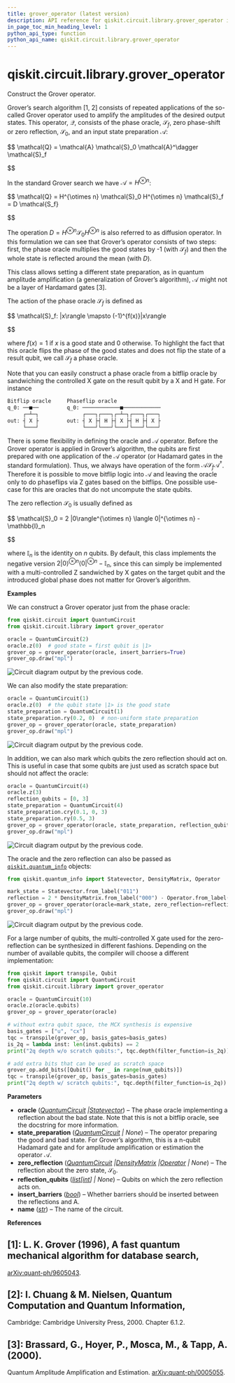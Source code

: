 ```yaml
---
title: grover_operator (latest version)
description: API reference for qiskit.circuit.library.grover_operator in the latest version of qiskit
in_page_toc_min_heading_level: 1
python_api_type: function
python_api_name: qiskit.circuit.library.grover_operator
---
```


<span id="qiskit-circuit-library-grover-operator" />

# qiskit.circuit.library.grover\_operator

<Function id="qiskit.circuit.library.grover_operator" isDedicatedPage={true} github="https://github.com/Qiskit/qiskit/tree/stable/2.1/qiskit/circuit/library/grover_operator.py#L27-L282" signature="qiskit.circuit.library.grover_operator(oracle, state_preparation=None, zero_reflection=None, reflection_qubits=None, insert_barriers=False, name='Q')">
  Construct the Grover operator.

  Grover’s search algorithm \[1, 2] consists of repeated applications of the so-called Grover operator used to amplify the amplitudes of the desired output states. This operator, $\mathcal{Q}$, consists of the phase oracle, $\mathcal{S}_f$, zero phase-shift or zero reflection, $\mathcal{S}_0$, and an input state preparation $\mathcal{A}$:

$$
\mathcal{Q} = \mathcal{A} \mathcal{S}_0 \mathcal{A}^\dagger \mathcal{S}_f


$$

  In the standard Grover search we have $\mathcal{A} = H^{\otimes n}$:

$$
\mathcal{Q} = H^{\otimes n} \mathcal{S}_0 H^{\otimes n} \mathcal{S}_f
= D \mathcal{S_f}


$$

  The operation $D = H^{\otimes n} \mathcal{S}_0 H^{\otimes n}$ is also referred to as diffusion operator. In this formulation we can see that Grover’s operator consists of two steps: first, the phase oracle multiplies the good states by -1 (with $\mathcal{S}_f$) and then the whole state is reflected around the mean (with $D$).

  This class allows setting a different state preparation, as in quantum amplitude amplification (a generalization of Grover’s algorithm), $\mathcal{A}$ might not be a layer of Hardamard gates \[3].

  The action of the phase oracle $\mathcal{S}_f$ is defined as

$$
\mathcal{S}_f: |x\rangle \mapsto (-1)^{f(x)}|x\rangle


$$

  where $f(x) = 1$ if $x$ is a good state and 0 otherwise. To highlight the fact that this oracle flips the phase of the good states and does not flip the state of a result qubit, we call $\mathcal{S}_f$ a phase oracle.

  Note that you can easily construct a phase oracle from a bitflip oracle by sandwiching the controlled X gate on the result qubit by a X and H gate. For instance

  ```python
  Bitflip oracle     Phaseflip oracle
  q_0: ──■──         q_0: ────────────■────────────
       ┌─┴─┐              ┌───┐┌───┐┌─┴─┐┌───┐┌───┐
  out: ┤ X ├         out: ┤ X ├┤ H ├┤ X ├┤ H ├┤ X ├
       └───┘              └───┘└───┘└───┘└───┘└───┘
  ```

  There is some flexibility in defining the oracle and $\mathcal{A}$ operator. Before the Grover operator is applied in Grover’s algorithm, the qubits are first prepared with one application of the $\mathcal{A}$ operator (or Hadamard gates in the standard formulation). Thus, we always have operation of the form $\mathcal{A} \mathcal{S}_f \mathcal{A}^\dagger$. Therefore it is possible to move bitflip logic into $\mathcal{A}$ and leaving the oracle only to do phaseflips via Z gates based on the bitflips. One possible use-case for this are oracles that do not uncompute the state qubits.

  The zero reflection $\mathcal{S}_0$ is usually defined as

$$
\mathcal{S}_0 = 2 |0\rangle^{\otimes n} \langle 0|^{\otimes n} - \mathbb{I}_n


$$

  where $\mathbb{I}_n$ is the identity on $n$ qubits. By default, this class implements the negative version $2 |0\rangle^{\otimes n} \langle 0|^{\otimes n} - \mathbb{I}_n$, since this can simply be implemented with a multi-controlled Z sandwiched by X gates on the target qubit and the introduced global phase does not matter for Grover’s algorithm.

  **Examples**

  We can construct a Grover operator just from the phase oracle:

  ```python
  from qiskit.circuit import QuantumCircuit
  from qiskit.circuit.library import grover_operator

  oracle = QuantumCircuit(2)
  oracle.z(0)  # good state = first qubit is |1>
  grover_op = grover_operator(oracle, insert_barriers=True)
  grover_op.draw("mpl")
  ```

  ![Circuit diagram output by the previous code.](/docs/images/api/qiskit/qiskit-circuit-library-grover_operator-1.avif)

  We can also modify the state preparation:

  ```python
  oracle = QuantumCircuit(1)
  oracle.z(0)  # the qubit state |1> is the good state
  state_preparation = QuantumCircuit(1)
  state_preparation.ry(0.2, 0)  # non-uniform state preparation
  grover_op = grover_operator(oracle, state_preparation)
  grover_op.draw("mpl")
  ```

  ![Circuit diagram output by the previous code.](/docs/images/api/qiskit/qiskit-circuit-library-grover_operator-2.avif)

  In addition, we can also mark which qubits the zero reflection should act on. This is useful in case that some qubits are just used as scratch space but should not affect the oracle:

  ```python
  oracle = QuantumCircuit(4)
  oracle.z(3)
  reflection_qubits = [0, 3]
  state_preparation = QuantumCircuit(4)
  state_preparation.cry(0.1, 0, 3)
  state_preparation.ry(0.5, 3)
  grover_op = grover_operator(oracle, state_preparation, reflection_qubits=reflection_qubits)
  grover_op.draw("mpl")
  ```

  ![Circuit diagram output by the previous code.](/docs/images/api/qiskit/qiskit-circuit-library-grover_operator-3.avif)

  The oracle and the zero reflection can also be passed as [`qiskit.quantum_info`](quantum_info#module-qiskit.quantum_info "qiskit.quantum_info") objects:

  ```python
  from qiskit.quantum_info import Statevector, DensityMatrix, Operator

  mark_state = Statevector.from_label("011")
  reflection = 2 * DensityMatrix.from_label("000") - Operator.from_label("III")
  grover_op = grover_operator(oracle=mark_state, zero_reflection=reflection)
  grover_op.draw("mpl")
  ```

  ![Circuit diagram output by the previous code.](/docs/images/api/qiskit/qiskit-circuit-library-grover_operator-4.avif)

  For a large number of qubits, the multi-controlled X gate used for the zero-reflection can be synthesized in different fashions. Depending on the number of available qubits, the compiler will choose a different implementation:

  ```python
  from qiskit import transpile, Qubit
  from qiskit.circuit import QuantumCircuit
  from qiskit.circuit.library import grover_operator

  oracle = QuantumCircuit(10)
  oracle.z(oracle.qubits)
  grover_op = grover_operator(oracle)

  # without extra qubit space, the MCX synthesis is expensive
  basis_gates = ["u", "cx"]
  tqc = transpile(grover_op, basis_gates=basis_gates)
  is_2q = lambda inst: len(inst.qubits) == 2
  print("2q depth w/o scratch qubits:", tqc.depth(filter_function=is_2q))  # > 350

  # add extra bits that can be used as scratch space
  grover_op.add_bits([Qubit() for _ in range(num_qubits)])
  tqc = transpile(grover_op, basis_gates=basis_gates)
  print("2q depth w/ scratch qubits:", tqc.depth(filter_function=is_2q)) # < 100
  ```

  **Parameters**

  *   **oracle** ([*QuantumCircuit*](qiskit.circuit.QuantumCircuit "qiskit.circuit.QuantumCircuit")  *|*[*Statevector*](qiskit.quantum_info.Statevector "qiskit.quantum_info.Statevector")) – The phase oracle implementing a reflection about the bad state. Note that this is not a bitflip oracle, see the docstring for more information.
  *   **state\_preparation** ([*QuantumCircuit*](qiskit.circuit.QuantumCircuit "qiskit.circuit.QuantumCircuit") *| None*) – The operator preparing the good and bad state. For Grover’s algorithm, this is a n-qubit Hadamard gate and for amplitude amplification or estimation the operator $\mathcal{A}$.
  *   **zero\_reflection** ([*QuantumCircuit*](qiskit.circuit.QuantumCircuit "qiskit.circuit.QuantumCircuit")  *|*[*DensityMatrix*](qiskit.quantum_info.DensityMatrix "qiskit.quantum_info.DensityMatrix")  *|*[*Operator*](qiskit.quantum_info.Operator "qiskit.quantum_info.Operator") *| None*) – The reflection about the zero state, $\mathcal{S}_0$.
  *   **reflection\_qubits** ([*list*](https://docs.python.org/3/library/stdtypes.html#list "(in Python v3.13)")*\[*[*int*](https://docs.python.org/3/library/functions.html#int "(in Python v3.13)")*] | None*) – Qubits on which the zero reflection acts on.
  *   **insert\_barriers** ([*bool*](https://docs.python.org/3/library/functions.html#bool "(in Python v3.13)")) – Whether barriers should be inserted between the reflections and A.
  *   **name** ([*str*](https://docs.python.org/3/library/stdtypes.html#str "(in Python v3.13)")) – The name of the circuit.

  **References**

  ## \[1]: L. K. Grover (1996), A fast quantum mechanical algorithm for database search,

  [arXiv:quant-ph/9605043](https://arxiv.org/abs/quant-ph/9605043).

  ## \[2]: I. Chuang & M. Nielsen, Quantum Computation and Quantum Information,

  Cambridge: Cambridge University Press, 2000. Chapter 6.1.2.

  ## \[3]: Brassard, G., Hoyer, P., Mosca, M., & Tapp, A. (2000).

  Quantum Amplitude Amplification and Estimation. [arXiv:quant-ph/0005055](http://arxiv.org/abs/quant-ph/0005055).
</Function>

